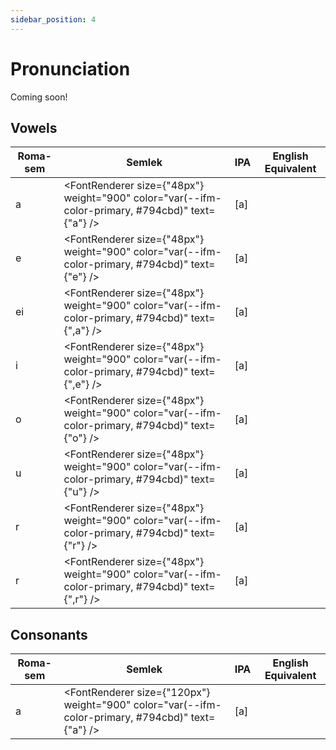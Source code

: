 ```yaml
---
sidebar_position: 4
---
```


# Pronunciation

Coming soon!


## Vowels

| Roma-sem | Semlek | IPA | English Equivalent |
|---|---|---|---|
| a | <FontRenderer size={"48px"} weight="900" color="var(--ifm-color-primary, #794cbd)" text={"a"} /> | [a] | |
| e | <FontRenderer size={"48px"} weight="900" color="var(--ifm-color-primary, #794cbd)" text={"e"} /> | [a] | |
| ei | <FontRenderer size={"48px"} weight="900" color="var(--ifm-color-primary, #794cbd)" text={",a"} /> | [a] | |
| i | <FontRenderer size={"48px"} weight="900" color="var(--ifm-color-primary, #794cbd)" text={",e"} /> | [a] | |
| o | <FontRenderer size={"48px"} weight="900" color="var(--ifm-color-primary, #794cbd)" text={"o"} /> | [a] | |
| u | <FontRenderer size={"48px"} weight="900" color="var(--ifm-color-primary, #794cbd)" text={"u"} /> | [a] | |
| r | <FontRenderer size={"48px"} weight="900" color="var(--ifm-color-primary, #794cbd)" text={"r"} /> | [a] | |
| r | <FontRenderer size={"48px"} weight="900" color="var(--ifm-color-primary, #794cbd)" text={",r"} /> | [a] | |

## Consonants

| Roma-sem | Semlek | IPA | English Equivalent |
|---|---|---|---|
| a | <FontRenderer size={"120px"} weight="900" color="var(--ifm-color-primary, #794cbd)" text={"a"} /> | [a] | |